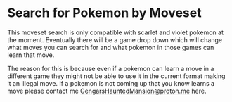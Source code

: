 # Search for Pokemon by Moveset

This moveset search is only compatible with scarlet and violet pokemon at the moment.
Eventually there will be a game drop down which will change what moves you can search for and what pokemon in those games can learn that move.

The reason for this is because even if a pokemon can learn a move in a different game they might not be able to use it in the current format making it an illegal move.
If a pokemon is not coming up that you know learns a move please contact me [GengarsHauntedMansion@proton.me](GengarsHauntedMansion@proton.me 'Gengars Haunted Mansion') here.